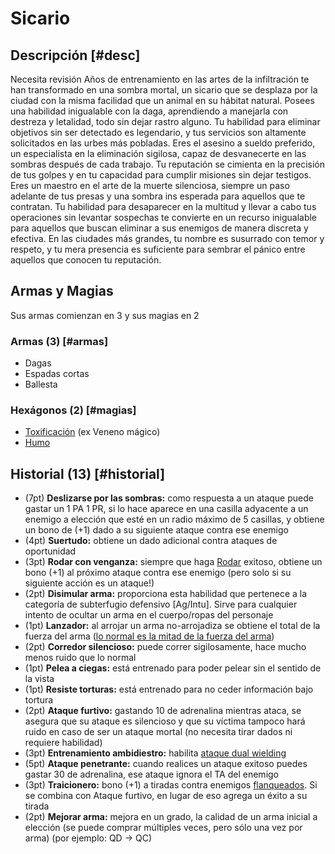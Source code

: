 
# Sicario

<Bleed>
  <Screenshot src={assasinPic} alt="placeholder" full />
</Bleed>

## Descripción [#desc]

<Callout type="warning" emoji="🔎">
  Necesita revisión
</Callout>
Años de entrenamiento en las artes de la infiltración te han transformado en una sombra mortal, un sicario que se desplaza por la ciudad con la misma facilidad que un animal en su hábitat natural. Posees una habilidad inigualable con la daga, aprendiendo a manejarla con destreza y letalidad, todo sin dejar rastro alguno. Tu habilidad para eliminar objetivos sin ser detectado es legendario, y tus servicios son altamente solicitados en las urbes más pobladas. Eres el asesino a sueldo preferido, un especialista en la eliminación sigilosa, capaz de desvanecerte en las sombras después de cada trabajo. Tu reputación se cimienta en la precisión de tus golpes y en tu capacidad para cumplir misiones sin dejar testigos. Eres un maestro en el arte de la muerte silenciosa, siempre un paso adelante de tus presas y una sombra ins esperada para aquellos que te contratan. Tu habilidad para desaparecer en la multitud y llevar a cabo tus operaciones sin levantar sospechas te convierte en un recurso inigualable para aquellos que buscan eliminar a sus enemigos de manera discreta y efectiva. En las ciudades más grandes, tu nombre es susurrado con temor y respeto, y tu mera presencia es suficiente para sembrar el pánico entre aquellos que conocen tu reputación.

## Armas y Magias
Sus armas comienzan en 3 y sus magias en 2

### Armas (3) [#armas]

- Dagas
- Espadas cortas
- Ballesta

### Hexágonos (2) [#magias]

- [Toxificación](/docs/list-hexagons/e15) (ex Veneno mágico)
- [Humo](/docs/list-hexagons/e01L2)

## Historial (13) [#historial]

- (7pt) **Deslizarse por las sombras:** <Pill type="s"/> como respuesta a un ataque puede gastar un 1 PA 1 PR, si lo hace aparece en una casilla adyacente a un enemigo a elección que esté en un radio máximo de 5 casillas, y obtiene un bono de (+1) dado a su siguiente ataque contra ese enemigo
- (4pt) **Suertudo:** <Pill type="p"/> obtiene un dado adicional contra ataques de oportunidad
- (3pt) **Rodar con venganza:** <Pill type="u"/> siempre que haga [Rodar](/docs/ruling-combat/05#5-5) exitoso, obtiene un bono (+1) al próximo ataque contra ese enemigo (pero solo si su siguiente acción es un ataque!)
- (2pt) **Disimular arma:** <Pill type="h"/> proporciona esta habilidad que pertenece a la categoría de subterfugio defensivo [Ag/Intu]. Sirve para cualquier intento de ocultar un arma en el cuerpo/ropas del personaje
- (1pt) **Lanzador:** <Pill type="u"/> al arrojar un arma no-arrojadiza se obtiene el total de la fuerza del arma ([lo normal es la mitad de la fuerza del arma](/docs/ruling-combat/04#4-7))
- (2pt) **Corredor silencioso:** <Pill type="c"/> puede correr sigilosamente, hace mucho menos ruido que lo normal
- (1pt) **Pelea a ciegas:** <Pill type="c"/> está entrenado para poder pelear sin el sentido de la vista
- (1pt) **Resiste torturas:** <Pill type="c"/> está entrenado para no ceder información bajo tortura
- (2pt) **Ataque furtivo:** <Pill type="c"/><Pill type="s"/> gastando 10 de adrenalina mientras ataca, se asegura que su ataque es silencioso y que su víctima tampoco hará ruido en caso de ser un ataque mortal (no necesita tirar dados ni requiere habilidad)
- (3pt) **Entrenamiento ambidiestro:** <Pill type="u"/> habilita [ataque dual wielding](/docs/ruling-combat/04#4-5)
- (5pt) **Ataque penetrante:** <Pill type="s"/><Pill type="ex"/> cuando realices un ataque exitoso puedes gastar 30 de adrenalina, ese ataque ignora el TA del enemigo
- (3pt) **Traicionero:** <Pill type="p"/> bono (+1) a tiradas contra enemigos [flanqueados](/docs/ruling-combat/02#2-5-1). Si se combina con Ataque furtivo, en lugar de eso agrega un éxito a su tirada
- (2pt) **Mejorar arma:** <Pill type="u"/> mejora en un grado, la calidad de un arma inicial a elección (se puede comprar múltiples veces, pero sólo una vez por arma) (por ejemplo: QD -> QC)


